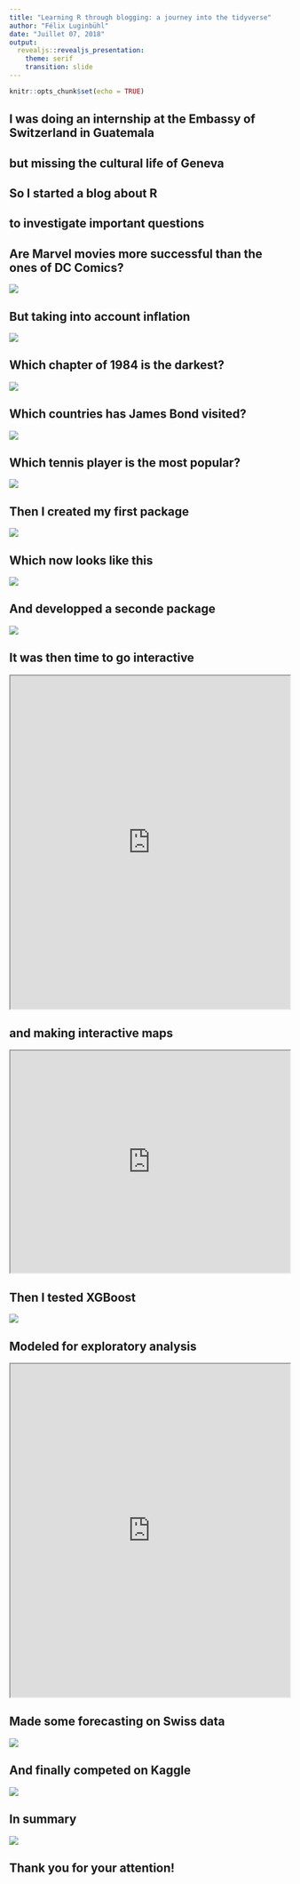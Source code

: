 ```yaml
---
title: "Learning R through blogging: a journey into the tidyverse"
author: "Félix Luginbühl"
date: "Juillet 07, 2018"
output: 
  revealjs::revealjs_presentation:
    theme: serif
    transition: slide
---
```


```r
knitr::opts_chunk$set(echo = TRUE)
```

## I was doing an internship at the Embassy of Switzerland in Guatemala {data-background-iframe="https://www.openstreetmap.org/export/embed.html?bbox=-113.15917968750001%2C1.0106897682409128%2C-67.89550781250001%2C27.410785702577023&amp;layer=mapnik&amp;marker=14.604847155053898%2C-90.52734375"}

## but missing the cultural life of Geneva {data-background-iframe="https://www.openstreetmap.org/export/embed.html?bbox=-16.479492187500004%2C35.85343961959182%2C28.7841796875%2C54.901882187385006&amp;layer=mapnik&amp;marker=46.195042108660154%2C6.15234375"}

## So I started a blog about R {data-background-iframe="http://felixluginbuhl.com"}

## to investigate important questions {data-background=#FFFFFF}

## Are Marvel movies more successful than the ones of DC Comics? {data-transition="default"}

![](http://felixluginbuhl.com/images/chart_marvel_3.png)

## But taking into account inflation {data-transition="default"}

![](http://felixluginbuhl.com/images/chart_marvel_2.png)

## Which chapter of 1984 is the darkest? {data-transition="default"}

![](http://felixluginbuhl.com/images/chart_orwell_4.png)

## Which countries has James Bond visited? {data-transition="default"}

![](http://felixluginbuhl.com/images/map_bond_1.png)

## Which tennis player is the most popular? {data-transition="default"}

![](http://felixluginbuhl.com/images/chart_big4_2.png)

## Then I created my first package {data-transition="default"}

![](http://felixluginbuhl.com/images/screenshot_learner.gif)

## Which now looks like this

![](http://felixluginbuhl.com/images/polyglot_dev.gif)

## And developped a seconde package

![](https://raw.githubusercontent.com/lgnbhl/lgnbhl.github.io/master/images/Screenshot_bfsdata.png)

## It was then time to go interactive {data-background=#FFFFFF}

<iframe src="http://felixluginbuhl.com/images/js_marvelNetwork.html" width="100%" height="600"></iframe>

## and making interactive maps {data-background=#FFFFFF}

<iframe src="http://felixluginbuhl.com/images/js_leaflet_map.html" width="100%" height="400"></iframe>

## Then I tested XGBoost {data-background=#FFFFFF}

![](http://felixluginbuhl.com/images/chart_childrensmovies_3.png)

## Modeled for exploratory analysis {data-background=#FFFFFF}

<iframe src="http://felixluginbuhl.com/images/js_olympics.html" width="100%" height="600"></iframe>

## Made some forecasting on Swiss data {data-background=#FFFFFF}

![](http://felixluginbuhl.com/images/chart_swisscom_5.png)

## And finally competed on Kaggle {data-background=#FFFFFF}

![](http://felixluginbuhl.com/images/chart_cooking_9.png)

## In summary {data-transition="zoom"}

![](https://raw.githubusercontent.com/lgnbhl/lgnbhl.github.io/master/images/blog_wordcloud.png)

## Thank you for your attention! {data-transition="fade"}
